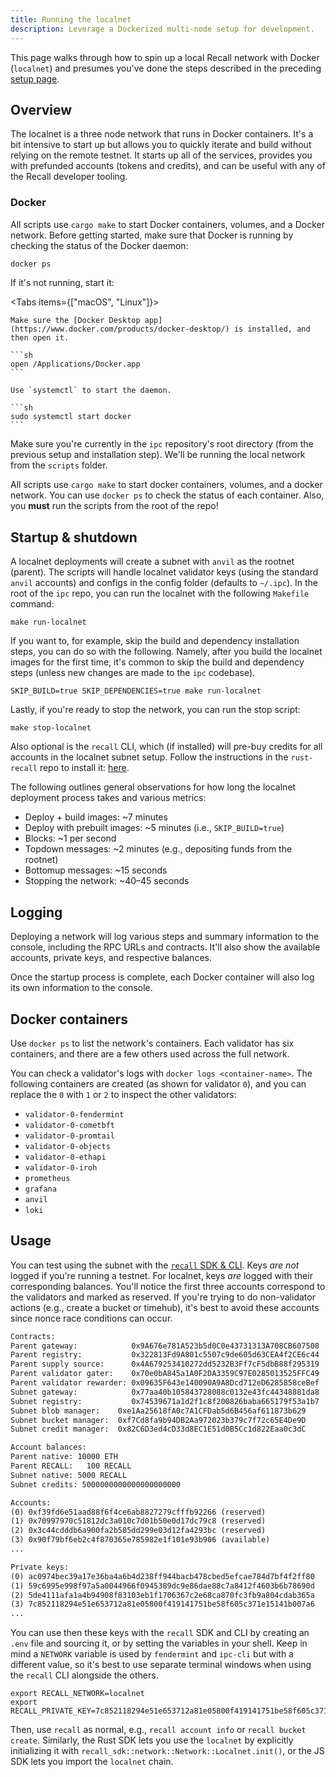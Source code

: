 ```yaml
---
title: Running the localnet
description: Leverage a Dockerized multi-node setup for development.
---
```


This page walks through how to spin up a local Recall network with Docker (`localnet`) and presumes
you've done the steps described in the preceding [setup page](/protocol/local).

## Overview

The localnet is a three node network that runs in Docker containers. It's a bit intensive to start
up but allows you to quickly iterate and build without relying on the remote testnet. It starts up
all of the services, provides you with prefunded accounts (tokens and credits), and can be useful
with any of the Recall developer tooling.

### Docker

All scripts use `cargo make` to start Docker containers, volumes, and a Docker network. Before
getting started, make sure that Docker is running by checking the status of the Docker daemon:

```sh
docker ps
```

If it's not running, start it:

<Tabs items={["macOS", "Linux"]}>

  <Tab value="macOS">

    Make sure the [Docker Desktop app](https://www.docker.com/products/docker-desktop/) is installed, and then open it.

    ```sh
    open /Applications/Docker.app
    ```

  </Tab>
  <Tab value="Linux">

    Use `systemctl` to start the daemon.

    ```sh
    sudo systemctl start docker
    ```

  </Tab>
</Tabs>

Make sure you're currently in the `ipc` repository's root directory (from the previous setup and
installation step). We'll be running the local network from the `scripts` folder.

All scripts use `cargo make` to start docker containers, volumes, and a docker network. You can use
`docker ps` to check the status of each container. Also, you **must** run the scripts from the root
of the repo!

## Startup & shutdown

A localnet deployments will create a subnet with `anvil` as the rootnet (parent). The scripts will
handle localnet validator keys (using the standard `anvil` accounts) and configs in the config
folder (defaults to `~/.ipc`). In the root of the `ipc` repo, you can run the localnet with the
following `Makefile` command:

```shell
make run-localnet
```

If you want to, for example, skip the build and dependency installation steps, you can do so with
the following. Namely, after you build the localnet images for the first time, it's common to skip
the build and dependency steps (unless new changes are made to the `ipc` codebase).

```shell
SKIP_BUILD=true SKIP_DEPENDENCIES=true make run-localnet
```

Lastly, if you're ready to stop the network, you can run the stop script:

```shell
make stop-localnet
```

Also optional is the `recall` CLI, which (if installed) will pre-buy credits for all accounts in the
localnet subnet setup. Follow the instructions in the `rust-recall` repo to install it:
[here](https://github.com/recallnet/rust-recall).

The following outlines general observations for how long the localnet deployment process takes and
various metrics:

- Deploy + build images: ~7 minutes
- Deploy with prebuilt images: ~5 minutes (i.e., `SKIP_BUILD=true`)
- Blocks: ~1 per second
- Topdown messages: ~2 minutes (e.g., depositing funds from the rootnet)
- Bottomup messages: ~15 seconds
- Stopping the network: ~40–45 seconds

## Logging

Deploying a network will log various steps and summary information to the console, including the RPC
URLs and contracts. It'll also show the available accounts, private keys, and respective balances.

Once the startup process is complete, each Docker container will also log its own information to the
console.

## Docker containers

Use `docker ps` to list the network's containers. Each validator has six containers, and there are a
few others used across the full network.

You can check a validator's logs with `docker logs <container-name>`. The following containers are
created (as shown for validator `0`), and you can replace the `0` with `1` or `2` to inspect the
other validators:

- `validator-0-fendermint`
- `validator-0-cometbft`
- `validator-0-promtail`
- `validator-0-objects`
- `validator-0-ethapi`
- `validator-0-iroh`
- `prometheus`
- `grafana`
- `anvil`
- `loki`

## Usage

You can test using the subnet with the
[`recall` SDK & CLI](https://github.com/recallnet/rust-recall). Keys _are not_ logged if you're
running a testnet. For localnet, keys _are_ logged with their corresponding balances. You'll notice
the first three accounts correspond to the validators and marked as reserved. If you're trying to do
non-validator actions (e.g., create a bucket or timehub), it's best to avoid these accounts since
nonce race conditions can occur.

```txt
Contracts:
Parent gateway:            0x9A676e781A523b5d0C0e43731313A708CB607508
Parent registry:           0x322813Fd9A801c5507c9de605d63CEA4f2CE6c44
Parent supply source:      0x4A679253410272dd5232B3Ff7cF5dbB88f295319
Parent validator gater:    0x70e0bA845a1A0F2DA3359C97E0285013525FFC49
Parent validator rewarder: 0x09635F643e140090A9A8Dcd712eD6285858ceBef
Subnet gateway:            0x77aa40b105843728088c0132e43fc44348881da8
Subnet registry:           0x74539671a1d2f1c8f200826baba665179f53a1b7
Subnet blob manager:    0xe1Aa25618fA0c7A1CFDab5d6B456af611873b629
Subnet bucket manager:  0xf7Cd8fa9b94DB2Aa972023b379c7f72c65E4De9D
Subnet credit manager:  0x82C6D3ed4cD33d8EC1E51d0B5Cc1d822Eaa0c3dC

Account balances:
Parent native: 10000 ETH
Parent RECALL:   100 RECALL
Subnet native: 5000 RECALL
Subnet credits: 5000000000000000000000

Accounts:
(0) 0xf39fd6e51aad88f6f4ce6ab8827279cfffb92266 (reserved)
(1) 0x70997970c51812dc3a010c7d01b50e0d17dc79c8 (reserved)
(2) 0x3c44cdddb6a900fa2b585dd299e03d12fa4293bc (reserved)
(3) 0x90f79bf6eb2c4f870365e785982e1f101e93b906 (available)
...

Private keys:
(0) ac0974bec39a17e36ba4a6b4d238ff944bacb478cbed5efcae784d7bf4f2ff80
(1) 59c6995e998f97a5a0044966f0945389dc9e86dae88c7a8412f4603b6b78690d
(2) 5de4111afa1a4b94908f83103eb1f1706367c2e68ca870fc3fb9a804cdab365a
(3) 7c852118294e51e653712a81e05800f419141751be58f605c371e15141b007a6
...
```

You can use then these keys with the `recall` SDK and CLI by creating an `.env` file and sourcing
it, or by setting the variables in your shell. Keep in mind a `NETWORK` variable is used by
`fendermint` and `ipc-cli` but with a different value, so it's best to use separate terminal windows
when using the `recall` CLI alongside the others.

```dotenv
export RECALL_NETWORK=localnet
export RECALL_PRIVATE_KEY=7c852118294e51e653712a81e05800f419141751be58f605c371e15141b007a6
```

Then, use `recall` as normal, e.g., `recall account info` or `recall bucket create`. Similarly, the
Rust SDK lets you use the `localnet` by explicitly initializing it with
`recall_sdk::network::Network::Localnet.init()`, or the JS SDK lets you import the `localnet` chain.
